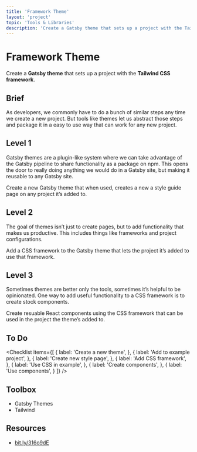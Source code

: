 ```yaml
---
title: 'Framework Theme'
layout: 'project'
topic: 'Tools & Libraries'
description: 'Create a Gatsby theme that sets up a project with the Tailwind CSS framework.'
---
```



<ProjectHeader>

# Framework Theme

Create a <strong className="color-blue">Gatsby theme</strong> that sets up a project with the <strong className="color-purple">Tailwind CSS framework</strong>.

</ProjectHeader>

<ProjectContent>

## Brief

As developers, we commonly have to do a bunch of similar steps any time we create a new project. But tools like themes let us abstract those steps and package it in a easy to use way that can work for any new project.

## Level 1

Gatsby themes are a plugin-like system where we can take advantage of the Gatsby pipeline to share functionality as a package on npm. This opens the door to really doing anything we would do in a Gatsby site, but making it reusable to any Gatsby site.

Create a new Gatsby theme that when used, creates a new a style guide page on any project it’s added to.

<LoginRequired>

## Level 2

The goal of themes isn’t just to create pages, but to add functionality that makes us productive. This includes things like frameworks and project configurations.

Add a CSS framework to the Gatsby theme that lets the project it’s added to use that framework.

## Level 3

Sometimes themes are better only the tools, sometimes it’s helpful to be opinionated. One way to add useful functionality to a CSS framework is to create stock components.

Create resuable React components using the CSS framework that can be used in the project the theme’s added to.

</LoginRequired>

</ProjectContent>

<ProjectSidebar>

## To Do

<Checklist items={[
  {
    label: 'Create a new theme',
  },
  {
    label: 'Add to example project',
  },
  {
    label: 'Create new style page',
  },
  {
    label: 'Add CSS framework',
  },
  {
    label: 'Use CSS in example',
  },
  {
    label: 'Create components',
  },
  {
    label: 'Use components',
  }
]} />

## Toolbox
- Gatsby Themes
- Tailwind

## Resources
- [bit.ly/316o9dE](https://bit.ly/316o9dE)

</ProjectSidebar>